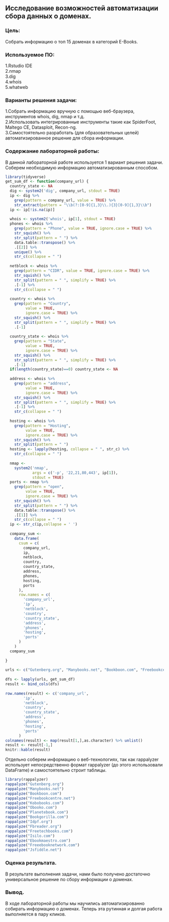 ## Исследование возможностей автоматизации сбора данных о доменах.
### Цель:
Собрать информацию о топ 15 доменах в категорий E-Books.  

### Используемое ПО:
1.Rstudio IDE    
2.nmap      
3.dig        
4.whois   
5.whatweb

### Варианты решения задачи:
1.Собрать информацию вручную с помощью веб-браузера, инструментов whois, dig, nmap и т.д.    
2.Использовать интегрированные инструменты такие как SpiderFoot, Maltego CE, Datasploit, Recon-ng.    
3.Самостоятельно разработать (для образовательных целей) автоматизированное решение для сбора информации.    

### Содержание лабораторной работы:
В данной лабораторной работе используется 1 вариант решения задачи. Соберем необходимую информацию автоматизированным способом.

```r
library(tidyverse)
get_sum_df <- function(company_url) {
  country_state <- NA
  dig <- system2('dig', company_url, stdout = TRUE)
  ip <- dig %>%
    grep(pattern = company_url, value = TRUE) %>%
    str_extract(pattern = "\\b(?:[0-9]{1,3}\\.){3}[0-9]{1,3}\\b")
  ip <- ip[!is.na(ip)]
 
  whois <- system2('whois', ip[1], stdout = TRUE)
  phones <- whois %>%
    grep(pattern = "Phone", value = TRUE, ignore.case = TRUE) %>%
    str_squish() %>%
    str_split(pattern = " ") %>%
    data.table::transpose() %>%
    .[[2]] %>%
    unique() %>%
    str_c(collapse = " ")
 
  netblock <- whois %>%
    grep(pattern = "CIDR", value = TRUE, ignore.case = TRUE) %>%
    str_squish() %>%
    str_split(pattern = " ", simplify = TRUE) %>%
    .[-1] %>%
    str_c(collapse = " ")
 
  country <- whois %>%
    grep(pattern = "Country",
         value = TRUE,
         ignore.case = TRUE) %>%
    str_squish() %>%
    str_split(pattern = " ", simplify = TRUE) %>%
    .[-1]
 
  country_state <- whois %>%
    grep(pattern = "State",
         value = TRUE,
         ignore.case = TRUE) %>%
    str_squish() %>%
    str_split(pattern = " ", simplify = TRUE) %>%
    .[-1]
  if(length(country_state)==0) country_state <- NA
 
  address <- whois %>%
    grep(pattern = "address",
         value = TRUE,
         ignore.case = TRUE) %>%
    str_squish() %>%
    str_split(pattern = " ", simplify = TRUE) %>%
    .[-1] %>%
    str_c(collapse = " ")
 
  hosting <- whois %>%
    grep(pattern = "Hosting",
         value = TRUE,
         ignore.case = TRUE) %>%
    str_squish() %>%
    str_split(pattern = " ")
  hosting <- lapply(hosting, collapse = " ", str_c) %>%
    str_c(collapse = " ")
 
  nmap <-
    system2('nmap',
            args = c('-p', '22,21,80,443', ip[1]),
            stdout = TRUE)
  ports <- nmap %>%
    grep(pattern = "open",
         value = TRUE,
         ignore.case = TRUE) %>%
    str_squish() %>%
    str_split(pattern = " ") %>%
    data.table::transpose() %>%
    .[[1]] %>%
    str_c(collapse = " ")
  ip <- str_c(ip,collapse = ' ')
 
  company_sum <-
    data.frame(
      csum = c(
        company_url,
        ip,
        netblock,
        country,
        country_state,
        address,
        phones,
        hosting,
        ports
      ),
      row.names = c(
        'company_url',
        'ip',
        'netblock',
        'country',
        'country_state',
        'address',
        'phones',
        'hosting',
        'ports'
      )
    )
  company_sum
 
}
 
urls <- c("Gutenberg.org", "Manybooks.net", "Bookboon.com", "Freebookcentre.net", "Kobobooks.com", "Obooko.com", "Planetebook.com","Bookgorilla.com", "Idpf.org", "Fbreader.org", "Freetechbooks.com", "Isilo.com", "Ebookmaestro.com", "Freeebooknetwork.com", "Jsfiddle.net")
 
dfs <- lapply(urls, get_sum_df) 
result <- bind_cols(dfs) 
 
row.names(result) <- c('company_url',
        'ip',
        'netblock',
        'country',
        'country_state',
        'address',
        'phones',
        'hosting',
        'ports'
      )
colnames(result) <- map(result[1,],as.character) %>% unlist()
result <- result[-1,]
knitr::kable(result)
```

Отдельно соберем информацию о веб-технологиях, так как rappalyzer использует непосредственно формат rappalyzer (до этого использовали DataFrame) и самостоятельно строит таблицы.

```r
library(rappalyzer)
rappalyze("Gutenberg.org")
rappalyze("Manybooks.net")
rappalyze("Bookboon.com")
rappalyze("Freebookcentre.net")
rappalyze("Kobobooks.com")
rappalyze("Obooko.com")
rappalyze("Planetebook.com")
rappalyze("Bookgorilla.com")
rappalyze("Idpf.org")
rappalyze("Fbreader.org")
rappalyze("Freetechbooks.com")
rappalyze("Isilo.com")
rappalyze("Ebookmaestro.com")
rappalyze("Freeebooknetwork.com")
rappalyze("Jsfiddle.net")
```

### Оценка результата.
В результате выполнения задачи, нами было получено достаточно универсальное решение по сбору информации о доменах.    

### Вывод.    
В ходе лабораторной работы мы научились автоматизированно собирать информацию о доменах. Теперь эта рутинная и долгая работа выполняется в пару кликов.